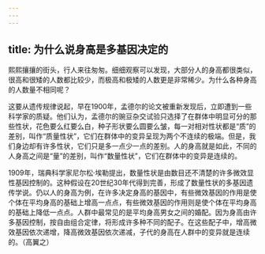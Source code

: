 ```yaml
---
---
---
```

title: 为什么说身高是多基因决定的
---




熙熙攘攘的街头，行人来往匆匆。细细观察可以发现，大部分人的身高都很类似，很高和很矮的人数都比较少，而极高和极矮的人数更是非常稀少。为什么各种身高的人数量不相同呢？

这要从遗传规律说起，早在1900年，孟德尔的论文被重新发现后，立即遭到一些科学家的质疑。他们认为，孟德尔的豌豆杂交试验只选择了在群体中明显可分的那些性状，花色要么红要么白，种子形状要么圆要么皱，每一对相对性状都是“质”的差别，叫作“质量性状”，它们在群体中的变异呈现为两个不连续的极端。但是，我们身边却有许多性状，它们只是多一点少一点的差别。人的身高就是如此，不同的人身高之间是“量”的差别，叫作“数量性状”，它们在群体中的变异是连续的。

1909年，瑞典科学家尼尔松·埃勒提出，数量性状是由数目还不清楚的许多微效显性基因控制的。这种假设在20世纪30年代得到完善，形成了数量性状的多基因遗传学说。仍以人的身高为例，在许多决定身高的基因中，有些微效基因的作用是使个体在平均身高的基础上增高一点点，有些微效基因的作用则是使个体在平均身高的基础上降低一点点。人群中最常见的是平均身高男女之间的婚配。因为身高由许多基因控制，按自由组合定律，将形成许多种不同的配子。在这些配子中，增高微效基因依次递增，降高微效基因依次递减，子代的身高在人群中的变异就是连续的。（高翼之）